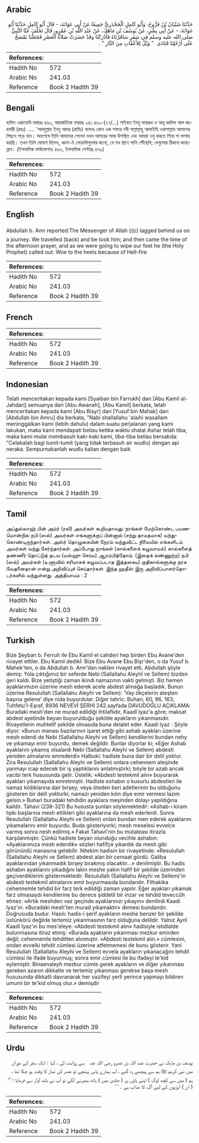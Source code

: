 ## Arabic


<div dir="rtl" lang="ar" style={{fontSize:'larger',backgroundColor:'#f8f9fa',padding:20}}>
حَدَّثَنَا شَيْبَانُ بْنُ فَرُّوخَ، وَأَبُو كَامِلٍ الْجَحْدَرِيُّ جَمِيعًا عَنْ أَبِي عَوَانَةَ، - قَالَ أَبُو كَامِلٍ حَدَّثَنَا أَبُو عَوَانَةَ، - عَنْ أَبِي بِشْرٍ، عَنْ يُوسُفَ بْنِ مَاهَكَ، عَنْ عَبْدِ اللَّهِ بْنِ عَمْرٍو، قَالَ تَخَلَّفَ عَنَّا النَّبِيُّ صلى الله عليه وسلم فِي سَفَرٍ سَافَرْنَاهُ فَأَدْرَكَنَا وَقَدْ حَضَرَتْ صَلاَةُ الْعَصْرِ فَجَعَلْنَا نَمْسَحُ عَلَى أَرْجُلِنَا فَنَادَى ‏ "‏ وَيْلٌ لِلأَعْقَابِ مِنَ النَّارِ ‏"‏ ‏.‏
</div>
<div style={{backgroundColor:'#f8f9fa',padding:20, marginBottom: 10}}><table> <thead> <tr> <th>References:</th> <th></th> </tr> </thead> <tbody><tr><td>Hadith No</td><td>572</td></tr><tr><td>Arabic No</td><td>241.03</td></tr><tr><td>Reference</td><td>Book 2 Hadith 39</td></tr></tbody></table></div>

## Bengali


<div dir="ltr" lang="bn" style={{fontSize:'larger',backgroundColor:'#f8f9fa',padding:20}}>
হাদিস একাডেমি নাম্বারঃ ৪৬০, আন্তর্জাতিক নাম্বারঃ ২৪১ ৪৬০-(২৭/...) শাইবান ইবনু ফাররূখ ও আবূ কামিল আল জাহদারী (রহঃ) ..... 'আবদুল্লাহ ইবনু আমর (রাযিঃ) বলেনঃ কোন এক সফরে নবী সাল্লাল্লাহু আলাইহি ওয়াসাল্লাম আমাদের পিছনে পড়ে যান। অবশেষে তিনি আমাদের পেলেন যখন আসরের সময় উপস্থিত এবং আমরা ওযু করতে গিয়ে পা মাসাহ করছি। তখন তিনি ঘোষণা দিলেন, ধ্বংস ঐ গোড়ালিগুলোর জন্যে, যে সব স্থানে পানি পৌঁছেনি; যেগুলোর ঠিকানা জাহান্নাম। (ইসলামিক ফাউন্ডেশনঃ ৪৬৩, ইসলামিক সেন্টারঃ ৪৭৯)
</div>
<div style={{backgroundColor:'#f8f9fa',padding:20, marginBottom: 10}}><table> <thead> <tr> <th>References:</th> <th></th> </tr> </thead> <tbody><tr><td>Hadith No</td><td>572</td></tr><tr><td>Arabic No</td><td>241.03</td></tr><tr><td>Reference</td><td>Book 2 Hadith 39</td></tr></tbody></table></div>

## English


<div dir="ltr" lang="en" style={{fontSize:'larger',backgroundColor:'#f8f9fa',padding:20}}>
Abdullah b. Amr reported:The Messenger of Allah (ﷺ) lagged behind us on a journey. We travelled (back) and be took him; and then came the time of the afternoon prayer, and as we were going to wipe our feet he (the Holy Prophet) called out: Woe to the heels because of Hell-fire
</div>
<div style={{backgroundColor:'#f8f9fa',padding:20, marginBottom: 10}}><table> <thead> <tr> <th>References:</th> <th></th> </tr> </thead> <tbody><tr><td>Hadith No</td><td>572</td></tr><tr><td>Arabic No</td><td>241.03</td></tr><tr><td>Reference</td><td>Book 2 Hadith 39</td></tr></tbody></table></div>

## French


<div dir="ltr" lang="fr" style={{fontSize:'larger',backgroundColor:'#f8f9fa',padding:20}}>

</div>
<div style={{backgroundColor:'#f8f9fa',padding:20, marginBottom: 10}}><table> <thead> <tr> <th>References:</th> <th></th> </tr> </thead> <tbody><tr><td>Hadith No</td><td>572</td></tr><tr><td>Arabic No</td><td>241.03</td></tr><tr><td>Reference</td><td>Book 2 Hadith 39</td></tr></tbody></table></div>

## Indonesian


<div dir="ltr" lang="id" style={{fontSize:'larger',backgroundColor:'#f8f9fa',padding:20}}>
Telah menceritakan kepada kami [Syaiban bin Farrukh] dan [Abu Kamil al-Jahdari] semuanya dari [Abu Awanah], [Abu Kamil] berkata, telah menceritakan kepada kami [Abu Bisyr] dari [Yusuf bin Mahak] dari [Abdullah bin Amru] dia berkata, "Nabi shallallahu 'alaihi wasallam meninggalkan kami (lebih dahulu) dalam suatu perjalanan yang kami lakukan, maka kami mendapati beliau ketika waktu shalat Ashar telah tiba, maka kami mulai membasuh kaki-kaki kami, tiba-tiba beliau bersabda: "Celakalah bagi tumit-tumit (yang tidak terbasuh air wudlu) dengan api neraka. Sempurnakanlah wudlu kalian dengan baik
</div>
<div style={{backgroundColor:'#f8f9fa',padding:20, marginBottom: 10}}><table> <thead> <tr> <th>References:</th> <th></th> </tr> </thead> <tbody><tr><td>Hadith No</td><td>572</td></tr><tr><td>Arabic No</td><td>241.03</td></tr><tr><td>Reference</td><td>Book 2 Hadith 39</td></tr></tbody></table></div>

## Tamil


<div dir="ltr" lang="ta" style={{fontSize:'larger',backgroundColor:'#f8f9fa',padding:20}}>
அப்துல்லாஹ் பின் அம்ர் (ரலி) அவர்கள் கூறியதாவது: நாங்கள் மேற்கொண்ட பயணமொன்றில் நபி (ஸல்) அவர்கள் எங்களுக்குப் பின்னால் (சற்று தாமதமாக) வந்துகொண்டிருந்தார்கள். அஸ்ர் தொழுகையின் நேரம் வந்துவிட்ட நிலையில் எங்களிடம் அவர்கள் வந்து சேர்ந்தார்கள். அப்போது நாங்கள் (கால்களைக் கழுவாமல்) கால்களைத் தண்ணீர் தொட்டுத் தடவ (மஸ்ஹு செய்ய) ஆரம்பித்தோம். (இதைக் கண்ணுற்ற) நபி (ஸல்) அவர்கள் (உளூவில் சரியாகக் கழுவப்படாத இத்தகைய) குதிகால்களுக்கு நரக வேதனைதான் என்று அறிவிப்புச் செய்தார்கள். இந்த ஹதீஸ் இரு அறிவிப்பாளர்தொடர்களில் வந்துள்ளது. அத்தியாயம் : 2
</div>
<div style={{backgroundColor:'#f8f9fa',padding:20, marginBottom: 10}}><table> <thead> <tr> <th>References:</th> <th></th> </tr> </thead> <tbody><tr><td>Hadith No</td><td>572</td></tr><tr><td>Arabic No</td><td>241.03</td></tr><tr><td>Reference</td><td>Book 2 Hadith 39</td></tr></tbody></table></div>

## Turkish


<div dir="ltr" lang="tr" style={{fontSize:'larger',backgroundColor:'#f8f9fa',padding:20}}>
Bize Şeyban b. Ferruh ile Ebu Kamil el cahderi hep birden Ebu Avane'den rivayet ettiler. Ebu Kamil dedikİ: Bize Ebu Avane Ebu Bişr'den, o da Yusuf b. Mahek'ten, o da Abdullah b. Amr'dan naklen rivayet etti. Abdullah şöyle demiş: Yola çıktığımız bir seferde Nebi (Sallallahu Aleyhİ ve Sellem) bizden geri kaldı. Bize yetiştiği zaman ikindi namazının vakti gelmişti. Biz hemen ayaklarımızın üzerine mesh ederek acele abdest almağa başladık. Bunun üzerine Resulullah (Sallallahu Aleyhi ve Sellem): ‘Vay ökçelerin ateşten başına gelene’ diye nida buyurdular. Diğer tahric: Buhari, 60, 96, 163; Tuhfetu'I-Eşraf, 8936 NEVEVİ ŞERHİ 242.sayfada DAVUDOĞLU AÇIKLAMA: Buradaki mesh'den ne murad edildiği ihtilaflıdır, Kaadî Iyaz'a göre; maksat abdest ayetinde beyan buyurulduğu şekilde ayakların yıkanmasıdır. Rivayetlerin muhtelif şekilde olnıasıda buna delalet eder. Kaadi Iyaz : Şöyle diyor: «Bunun manası bazılarının işaret ettiği gibi ashab ayakları üzerine mesh ederdi de Nebi (Sallallahu Aleyhi ve Sellem) kendilerini bundan nehy ve yıkamayı emir buyurdu, demek değildir. Bunlar diyorlar ki; «Eğer Ashab ayaklarını yıkamış olsalardı Nebi (Sallallahu Aleyhi ve Sellem) abdesti yeniden almalarını emrederdi» Halbuki: hadiste buna dair bir delil yoktur. Zira Resulullah (Sallallahu Aleyhi ve Sellem) onlara cehennem ateşinde yanmayı icap edecek bir iş yaptıklarını anlatmıştırki; böyle bir azab ancak vacibi terk hususunda gelir. Üstelik: «Abdesti testekmil alın» buyurarak ayakları yıkamayıda emretmiştir. Hadiste eshabın o kusurlu abdestleri ile namaz kıldıklarına dair birşey; veya öteden beri adetlerinin bu olduğunu gösteren bir delil yokturki; namazı yeniden kılın diye emir vermesi lazım gelsin.» Buhari buradaki tehdidin ayaklara meşinden dolayı yapıldığına kaildir. Tahavi (238-321) Bu hususta şunları söylemektedir: «Ashab-ı kiram tıpkı başlarına mesh ettikleri gibi ayaklarına da mesh ederlerdi. Sonra Resulullah (Sallallahu Aleyhi ve Sellem) onları bundan men ederek ayaklarını yıkamalarını emir buyurdu. Buda gösteriyorki; mesh meselesi evvelce varmış sonra nesh edilmiş.» Fakat Tahavî'nin bu mutaleası itirazla karşılanmıştır. Çünkü hadiste beyan olunduğu vecihle ashabın: «Ayaklarımıza mesh ederdik» sözleri hafifçe yıkardık da mesh gibi görünürdü manasına gelebilir. Nitekim hadisin bir rivayetinde: «Resulullah (Sallallahu Aleyhi ve Sellem) abdest alan bir cemaat gördü. Galiba ayaklarından yıkanmadık birşey bırakmış olacaktır...» denilmiştir. Bu hadis ashabın ayaklarını yıkadığını lakin meshe yakın hafif bir şekilde üzerinden geçiverdiklerini göstermektedir. Resulullah (Sallallahu Aleyhi ve Sellem)'in abdesti testekmil almalarını emir buyurmasıda bundandır. Filhakika cehennemle tehdid bir farz terk edildiği zaman yapılır. Eğer ayakları yıkamak farz olmasaydı kendilerine bu derece şiddetli bir inzar ve tehdid teveccüh etmez: «Artık meshden vaz geçinde ayaklarınızı yıkayın» denilirdi Kaadi Iyaz'ın: «Buradaki mesh'ten murad yıkamaktır» demesi bundandır. Doğrusuda budur. Hasılı: hadis-i şerif ayakların meshe benzer bir şekilde üstünkörü değilde tertemiz yıkanmasının farz olduğuna delildir. Yalnız Aynî Kaadî Iyaz'ın bu mes'eleye: «Abdesti testekmil alın» hadisiyle istidlalde bulunmasına itiraz etmiş: «Burada ayakların yıkanması mezkur emirden değil; cehennemle tehditten alınmıştır. «Abdesti testekmil alın.» cümlesini, ondan evvelki tehdit cümlesi üzerine atfetmemesi de bunu gösterir. Yani Resulullah (Sallallahu Aleyhi ve Sellem) evvela ayakların yıkanacağını tehdit cümlesi ile ifade buyurmuş; sonra emir cümlesi ile bu ifadeyi te'kid eylemiştir. Binaenaleyh mezkur cümle gerek ayakların ve diğer yıkanması gereken azanın dikkatle ve tertemiz yıkanması gerekse başa mesh hususunda dikkatli davranarak her vazifeyi yerli yerince yapmayı bildiren umumi bir te'kid olmuş olur.» demişdir
</div>
<div style={{backgroundColor:'#f8f9fa',padding:20, marginBottom: 10}}><table> <thead> <tr> <th>References:</th> <th></th> </tr> </thead> <tbody><tr><td>Hadith No</td><td>572</td></tr><tr><td>Arabic No</td><td>241.03</td></tr><tr><td>Reference</td><td>Book 2 Hadith 39</td></tr></tbody></table></div>

## Urdu


<div dir="rtl" lang="ur" style={{fontSize:'larger',backgroundColor:'#f8f9fa',padding:20}}>
یوسف بن ماہک نے حضرت عبد اللہ بن عمرو ‌رضی ‌اللہ ‌عنہ ‌ ‌ سے روایت کی ، کہا : ایک سفر کے دوران میں نبی کریم ﷺ ہم سے پیچھے رہ گئے ، آپ ہمارے پاس پہنچے تو عصر کی نماز کا وقت ہو چکا تھا ، ہم ( میں سے کچھ لوگ ) اپنے پاؤں پر ( جلدی میں ) ہاتھ پھیرنے لگے تو آپ نے بلند آواز سے فرمایا : ’’ ( ان ) ایڑیوں کے لیے آگ کا عذاب ہے ۔ ‘ ‘
</div>
<div style={{backgroundColor:'#f8f9fa',padding:20, marginBottom: 10}}><table> <thead> <tr> <th>References:</th> <th></th> </tr> </thead> <tbody><tr><td>Hadith No</td><td>572</td></tr><tr><td>Arabic No</td><td>241.03</td></tr><tr><td>Reference</td><td>Book 2 Hadith 39</td></tr></tbody></table></div>